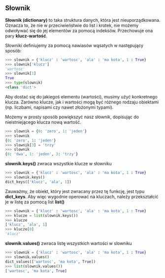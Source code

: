 ## Słownik
**Słownik (dictionary)** to taka struktura danych, która jest nieuporządkowana. Oznacza to, że nie w przeciwieństwie do list i krotek, nie możemy odwoływać się do jej elementów za pomocą indeksów. Przechowuje ona pary **klucz-wartość**.

Słowniki definiujemy za pomocą nawiasów wąsatych w następujący sposób:
```python
>>> slownik = {'klucz' : 'wartosc', 'ala' : 'ma kota', 1 : True}
>>> slownik['klucz']
'wartosc'
>>> slownik[1]
True
>>> type(slownik)
<class 'dict'>
```
Aby dostać się do jakiegoś elementu (wartości), musimy użyć konkretnego klucza. Zarówno klucze, jak i wartości mogą być różnego rodzaju obiektami (np. liczbami, napisami czy nawet złożonymi typami). 

Możemy w prosty sposób powiększyć nasz słownik, dopisując do nieistniejącego klucza nową wartość. 

```python
>>> slownik = {0: 'zero', 1: 'jeden'}
>>> slownik
{0: 'zero', 1: 'jeden'}
>>> slownik[3] = 'trzy'
>>> slownik
{0: 'dwa', 1: 'jeden', 3: 'trzy'}
```

**slownik.keys()** zwraca wszystkie klucze w słowniku

```python
>>> slownik = {'klucz' : 'wartosc', 'ala' : 'ma kota', 1 : True}
>>> slownik.keys() 
dict_keys(['klucz', 'ala', 1])
```
Zauważmy, że obiekt, który jest zwracany przez tę funkcję, jest typu **dict_keys**. Aby więc wygodnie operować na kluczach, należy przekształcić je w listę za pomocą list **list()**

```python
>>> slownik = {'klucz' : 'wartosc', 'ala' : 'ma kota', 1 : True}
>>> klucze = list(slownik.keys()) 
>>> klucze
['klucz', 'ala', 1]
>>> klucze[0]
'klucz'
```

**slownik.values()** zwraca listę wszystkich wartości w slowniku
```python
>>> slownik = {'klucz' : 'wartosc', 'ala' : 'ma kota', 1 : True}
>>> slownik.values()
dict_values(['wartosc', 'ma kota', True])
>>> list(slownik.values())
['wartosc', 'ma kota', True]
```